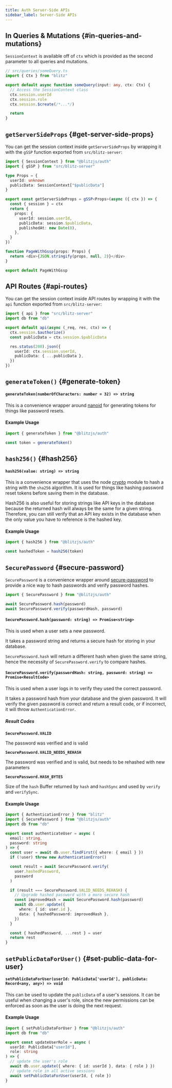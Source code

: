 ```yaml
---
title: Auth Server-Side APIs
sidebar_label: Server-Side APIs
---
```


## In Queries & Mutations {#in-queries-and-mutations}

`SessionContext` is available off of `ctx` which is provided as the second
parameter to all queries and mutations.

```ts copy
// src/queries/someQuery.ts
import { Ctx } from "blitz"

export default async function someQuery(input: any, ctx: Ctx) {
  // Access the SessionContext class
  ctx.session.userId
  ctx.session.role
  ctx.session.$create(/*...*/)

  return
}
```

## `getServerSideProps` {#get-server-side-props}

You can get the session context inside `getServerSideProps` by wrapping it
with the `gSSP` function exported from `src/blitz-server`:

```ts copy
import { SessionContext } from "@blitzjs/auth"
import { gSSP } from "src/blitz-server"

type Props = {
  userId: unknown
  publicData: SessionContext["$publicData"]
}

export const getServerSideProps = gSSP<Props>(async ({ ctx }) => {
  const { session } = ctx
  return {
    props: {
      userId: session.userId,
      publicData: session.$publicData,
      publishedAt: new Date(0),
    },
  }
})

function PageWithGssp(props: Props) {
  return <div>{JSON.stringify(props, null, 2)}</div>
}

export default PageWithGssp
```

## API Routes {#api-routes}

You can get the session context inside API routes by wrapping it with the
`api` function exported from `src/blitz-server`:

```ts copy
import { api } from "src/blitz-server"
import db from "db"

export default api(async (_req, res, ctx) => {
  ctx.session.$authorize()
  const publicData = ctx.session.$publicData

  res.status(200).json({
    userId: ctx.session.userId,
    publicData: { ...publicData },
  })
})
```

## `generateToken()` {#generate-token}

#### `generateToken(numberOfCharacters: number = 32) => string`

This is a convenience wrapper around
[nanoid](https://github.com/ai/nanoid) for generating tokens for things
like password resets.

#### Example Usage

```ts copy
import { generateToken } from "@blitzjs/auth"

const token = generateToken()
```

## `hash256()` {#hash256}

#### `hash256(value: string) => string`

This is a convenience wrapper that uses the node
[crypto](https://nodejs.org/api/crypto.html) module to hash a string with
the `sha256` algorithm. It is used for things like hashing password reset
tokens before saving them in the database.

Hash256 is also useful for storing strings like API keys in the database
because the returned hash will always be the same for a given string.
Therefore, you can still verify that an API key exists in the database
when the only value you have to reference is the hashed key.

#### Example Usage

```ts copy
import { hash256 } from "@blitzjs/auth"

const hashedToken = hash256(token)
```

## `SecurePassword` {#secure-password}

`SecurePassword` is a convenience wrapper around
[secure-password](https://github.com/emilbayes/secure-password) to provide
a nice way to hash passwords and verify password hashes.

```ts copy
import { SecurePassword } from "@blitzjs/auth"

await SecurePassword.hash(password)
await SecurePassword.verify(passwordHash, password)
```

#### `SecurePassword.hash(password: string) => Promise<string>`

This is used when a user sets a new password.

It takes a password string and returns a secure hash for storing in your
database.

`SecurePassword.hash` will return a different hash when given the same
string, hence the necessity of `SecurePassword.verify` to compare hashes.

#### `SecurePassword.verify(passwordHash: string, password: string) => Promise<ResultCode>`

This is used when a user logs in to verify they used the correct password.

It takes a password hash from your database and the given password. It
will verify the given password is correct and return a result code, or if
incorrect, it will throw `AuthenticationError`.

##### Result Codes

**`SecurePassword.VALID`**

The password was verified and is valid

**`SecurePassword.VALID_NEEDS_REHASH`**

The password was verified and is valid, but needs to be rehashed with new
parameters

**`SecurePassword.HASH_BYTES`**

Size of the `hash` Buffer returned by `hash` and `hashSync` and used by
`verify` and `verifySync`.

#### Example Usage

```ts copy
import { AuthenticationError } from "blitz"
import { SecurePassword } from "@blitzjs/auth"
import db from "db"

export const authenticateUser = async (
  email: string,
  password: string
) => {
  const user = await db.user.findFirst({ where: { email } })
  if (!user) throw new AuthenticationError()

  const result = await SecurePassword.verify(
    user.hashedPassword,
    password
  )

  if (result === SecurePassword.VALID_NEEDS_REHASH) {
    // Upgrade hashed password with a more secure hash
    const improvedHash = await SecurePassword.hash(password)
    await db.user.update({
      where: { id: user.id },
      data: { hashedPassword: improvedHash },
    })
  }

  const { hashedPassword, ...rest } = user
  return rest
}
```

## `setPublicDataForUser()` {#set-public-data-for-user}

#### `setPublicDataForUser(userId: PublicData['userId'], publicData: Record<any, any>) => void`

This can be used to update the `publicData` of a user's sessions. It can
be useful when changing a user's role, since the new permissions can be
enforced as soon as the user is doing the next request.

#### Example Usage

```ts copy
import { setPublicDataForUser } from "@blitzjs/auth"
import db from "db"

export const updateUserRole = async (
  userId: PublicData["userId"],
  role: string
) => {
  // update the user's role
  await db.user.update({ where: { id: userId }, data: { role } })
  // update role in all active sessions
  await setPublicDataForUser(userId, { role })
}
```
